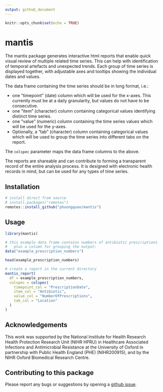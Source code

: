 ```yaml
---
output: github_document
---
```


<!-- README.md is generated from README.Rmd. Please edit that file -->

```r
knitr::opts_chunk$set(echo = TRUE)
```

# mantis

The mantis package generates interactive html reports that enable quick visual review of multiple
related time series. This can help with identification of temporal artefacts and unexpected
trends. Each group of time series is displayed together, with adjustable axes and tooltips showing the
individual dates and values.

The data frame containing the time series should be in long format, i.e.:

* one "timepoint" (date) column which will be used for the x-axes. This currently must be at a daily granularity, but values do not have to be consecutive.
* one "item" (character) column containing categorical values identifying distinct time series.
* one "value" (numeric) column containing the time series values which will be used for the y-axes.
* Optionally, a "tab" (character) column containing categorical values which will be used to group the time series into different tabs on the report.

The `colspec` parameter maps the data frame columns to the above.

The reports are shareable and can contribute to forming a transparent record of the entire
analysis process. It is designed with electronic health records in mind, but can be used for any
types of time series.

## Installation

```r
# install direct from source
# install.packages("remotes")
remotes::install_github("phuongquan/mantis")
```

## Usage

```r
library(mantis)

# this example data frame contains numbers of antibiotic prescriptions in long format, 
#   plus a column for grouping the output:
data("example_prescription_numbers")

head(example_prescription_numbers)

```

```r
# create a report in the current directory
mantis_report(
  df = example_prescription_numbers,
  colspec = colspec(
    timepoint_col = "PrescriptionDate",
    item_col = "Antibiotic",
    value_col = "NumberOfPrescriptions",
    tab_col = "Location"
  )
)
```

## Acknowledgements

This work was supported by the National Institute for Health Research Health Protection Research Unit (NIHR HPRU) in Healthcare Associated Infections and Antimicrobial Resistance at the University of Oxford in partnership with Public Health England (PHE) (NIHR200915), and by the NIHR Oxford Biomedical Research Centre.


## Contributing to this package

Please report any bugs or suggestions by opening a [github issue](https://github.com/phuongquan/mantis/issues).
